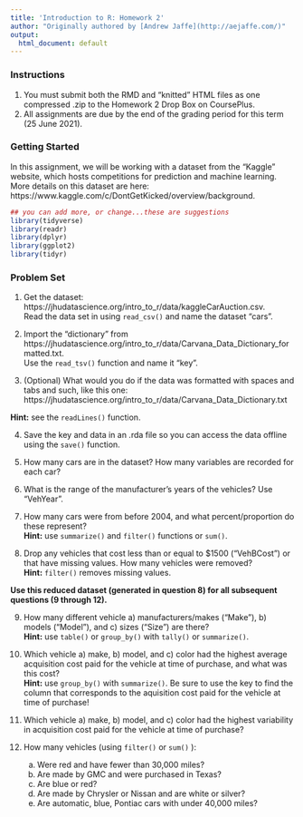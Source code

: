 ```yaml
---
title: 'Introduction to R: Homework 2'
author: "Originally authored by [Andrew Jaffe](http://aejaffe.com/)"
output:
  html_document: default
---
```


### **Instructions**
1. You must submit both the RMD and "knitted" HTML files as one compressed .zip to the Homework 2 Drop Box on CoursePlus.<br />
2. All assignments are due by the end of the grading period for this term (25 June 2021).

### **Getting Started**
In this assignment, we will be working with a dataset from the "Kaggle" website, which hosts competitions for prediction and machine learning. More details on this dataset are here: https://www.kaggle.com/c/DontGetKicked/overview/background.

```r
## you can add more, or change...these are suggestions
library(tidyverse)
library(readr)
library(dplyr)
library(ggplot2)
library(tidyr)
```

### **Problem Set**

1) Get the dataset: https://jhudatascience.org/intro_to_r/data/kaggleCarAuction.csv.<br />
Read the data set in using `read_csv()` and name the dataset "cars".

2) Import the "dictionary" from https://jhudatascience.org/intro_to_r/data/Carvana_Data_Dictionary_formatted.txt.<br />
Use the `read_tsv()` function and name it "key". 

3) (Optional) What would you do if the data was formatted with spaces and tabs and such, like this one: https://jhudatascience.org/intro_to_r/data/Carvana_Data_Dictionary.txt<br /> 

**Hint:** see the `readLines()` function.

4) Save the key and data in an .rda file so you can access the data offline using the `save()` function. 

5) How many cars are in the dataset? How many variables are recorded for each car?

6) What is the range of the manufacturer's years of the vehicles? Use "VehYear".

7) How many cars were from before 2004, and what percent/proportion do these represent?<br /> 
**Hint:** use `summarize()` and `filter()` functions or `sum()`.

8) Drop any vehicles that cost less than or equal to $1500 ("VehBCost") or that have missing values. How many vehicles were removed?<br />
**Hint:** `filter()` removes missing values.<br />

**Use this reduced dataset (generated in question 8) for all subsequent questions (9 through 12).**

9) How many different vehicle a) manufacturers/makes ("Make"), b) models ("Model"), and c) sizes ("Size") are there?<br />
**Hint:** use `table()` or `group_by()` with `tally()` or `summarize()`.

10) Which vehicle a) make, b) model, and c) color had the highest average acquisition cost paid for the vehicle at time of purchase, and what was this cost?<br />
**Hint:** use  `group_by()` with `summarize()`. Be sure to use the key to find the column that corresponds to the aquisition cost paid for the vehicle at time of purchase!

11) Which vehicle a) make, b) model, and c) color had the highest variability in acquisition cost paid for the vehicle at time of purchase?

12) How many vehicles (using `filter()` or `sum()` ):
    a. Were red and have fewer than 30,000 miles?
    b. Are made by GMC and were purchased in Texas? 
    c. Are blue or red?
    d. Are made by Chrysler or Nissan and are white or silver?
    e. Are automatic, blue, Pontiac cars with under 40,000 miles? 

